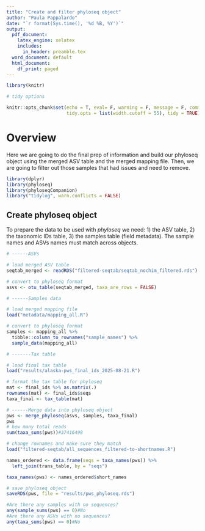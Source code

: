 ```yaml
---
title: "Create and filter phyloseq object"
author: "Paula Pappalardo"
date: "`r format(Sys.time(), '%d %B, %Y')`"
output:
  pdf_document:
    latex_engine: xelatex
    includes:
      in_header: preamble.tex 
  word_document: default
  html_document:
    df_print: paged
---
```


```r
library(knitr)

# tidy options

knitr::opts_chunk$set(echo = T, eval= F, warning = F, message = F, comment = "",
                      tidy.opts = list(width.cutoff = 55), tidy = TRUE)
```

# Overview

Here we are going to do the final prep of information and build our phyloseq object using the merged ASV table and the merged mapping file. Then, we are going to filter out those samples that had issues and need to remove. 

```r
library(dplyr)
library(phyloseq)
library(phyloseqCompanion)
library("tidylog", warn.conflicts = FALSE)
```


## Create phyloseq object

To prepare the data to be used with *phyloseq* we need: 1) the ASV table, 2) the taxonomic IDs table, 3) the samples table (field metadata). The sample names and ASVs names must match across objects. 

```r
# ------ASVs

# load merged ASV table
seqtab_merged <- readRDS("filtered-seqtab/seqtab_nochim_filtered.rds")

# convert to phyloseq format
asvs <- otu_table(seqtab_merged, taxa_are_rows = FALSE)

# ------Samples data

# load merged mapping file
load("metadata/mapping_all.R")

# convert to phyloseq format
samples <- mapping_all %>% 
  tibble::column_to_rownames("sample_names") %>% 
  sample_data(mapping_all)

# -------Tax table

# load final tax table
load("results/alaska-pws_final_ids_2025-08-21.R")

# format the tax table for phyloseq
mat <- final_ids %>% as.matrix(.)
rownames(mat) <- final_ids$seqs
taxa_final <- tax_table(mat)

# ------Merge data into phyloseq object
pws <- merge_phyloseq(asvs, samples, taxa_final)
pws
# how many total reads
sum(taxa_sums(pws))#37416498

# change rownames and make sure they match
load("filtered-seqtab/all_sequences_filtered-to-shortnames.R")

names_ordered <- data.frame(seqs = taxa_names(pws)) %>%
  left_join(trans_table, by = "seqs")

taxa_names(pws) <- names_ordered$short_names

# save phyloseq object
saveRDS(pws, file = "results/pws_phyloseq.rds")

#Are there any samples with no sequences?
any(sample_sums(pws) == 0)#No
#Are there any ASVs with no sequences?
any(taxa_sums(pws) == 0)#No
```


